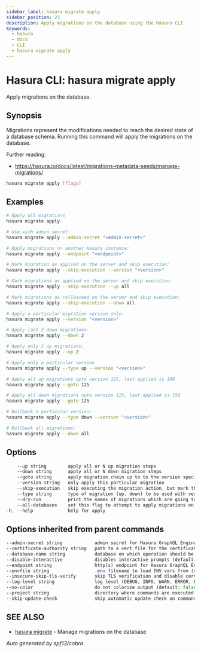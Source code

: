 ```yaml
---
sidebar_label: hasura migrate apply
sidebar_position: 23
description: Apply migrations on the database using the Hasura CLI
keywords:
  - hasura
  - docs
  - CLI
  - hasura migrate apply
---
```


# Hasura CLI: hasura migrate apply

Apply migrations on the database.

## Synopsis

Migrations represent the modifications needed to reach the desired state of a database schema. Running this command will apply the migrations on the database.

Further reading:
- https://hasura.io/docs/latest/migrations-metadata-seeds/manage-migrations/


```bash
hasura migrate apply [flags]
```

## Examples

```bash
# Apply all migrations
hasura migrate apply

# Use with admin secret:
hasura migrate apply --admin-secret "<admin-secret>"

# Apply migrations on another Hasura instance:
hasura migrate apply --endpoint "<endpoint>"

# Mark migration as applied on the server and skip execution:
hasura migrate apply --skip-execution --version "<version>"

# Mark migrations as applied on the server and skip execution:
hasura migrate apply --skip-execution --up all

# Mark migrations as rollbacked on the server and skip execution:
hasura migrate apply --skip-execution --down all

# Apply a particular migration version only:
hasura migrate apply --version "<version>"

# Apply last 2 down migrations:
hasura migrate apply --down 2

# Apply only 2 up migrations:
hasura migrate apply --up 2

# Apply only a particular version
hasura migrate apply --type up --version "<version>"

# Apply all up migrations upto version 125, last applied is 100
hasura migrate apply --goto 125

# Apply all down migrations upto version 125, last applied is 150
hasura migrate apply --goto 125

# Rollback a particular version:
hasura migrate apply --type down --version "<version>"

# Rollback all migrations:
hasura migrate apply --down all
```

## Options

```sass
    --up string        apply all or N up migration steps
    --down string      apply all or N down migration steps
    --goto string      apply migration chain up to to the version specified
    --version string   only apply this particular migration
    --skip-execution   skip executing the migration action, but mark them as applied
    --type string      type of migration (up, down) to be used with version flag (default "up")
    --dry-run          print the names of migrations which are going to be applied
    --all-databases    set this flag to attempt to apply migrations on all databases present on server
-h, --help             help for apply
```

## Options inherited from parent commands

```sass
--admin-secret string            admin secret for Hasura GraphQL Engine (env "HASURA_GRAPHQL_ADMIN_SECRET")
--certificate-authority string   path to a cert file for the certificate authority (env "HASURA_GRAPHQL_CERTIFICATE_AUTHORITY")
--database-name string           database on which operation should be applied
--disable-interactive            disables interactive prompts (default: false) (env "HASURA_GRAPHQL_DISABLE_INTERACTIVE")
--endpoint string                http(s) endpoint for Hasura GraphQL Engine (env "HASURA_GRAPHQL_ENDPOINT")
--envfile string                 .env filename to load ENV vars from (default ".env")
--insecure-skip-tls-verify       skip TLS verification and disable cert checking (default: false) (env "HASURA_GRAPHQL_INSECURE_SKIP_TLS_VERIFY")
--log-level string               log level (DEBUG, INFO, WARN, ERROR, FATAL) (default "INFO")
--no-color                       do not colorize output (default: false)
--project string                 directory where commands are executed (default: current dir)
--skip-update-check              skip automatic update check on command execution
```

## SEE ALSO

- [hasura migrate](/hasura-cli/commands/hasura_migrate.mdx) - Manage migrations on the database

_Auto generated by spf13/cobra_
